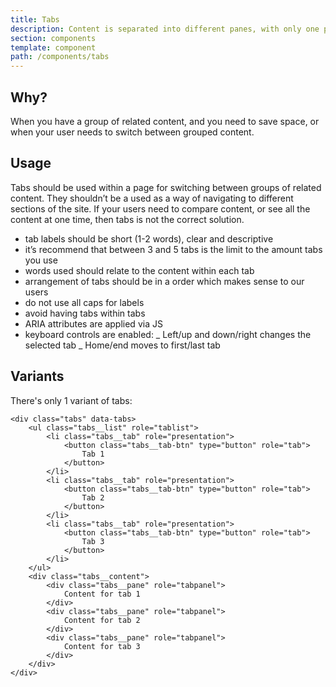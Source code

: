 ```yaml
---
title: Tabs
description: Content is separated into different panes, with only one pane viewable at a time
section: components
template: component
path: /components/tabs
---
```


## Why?

When you have a group of related content, and you need to save space, or when your user needs to switch between grouped content.

## Usage

Tabs should be used within a page for switching between groups of related content. They shouldn’t be a used as a way of navigating to different sections of the site. If your users need to compare content, or see all the content at one time, then tabs is not the correct solution.

- tab labels should be short (1-2 words), clear and descriptive
- it’s recommend that between 3 and 5 tabs is the limit to the amount tabs you use
- words used should relate to the content within each tab
- arrangement of tabs should be in a order which makes sense to our users
- do not use all caps for labels
- avoid having tabs within tabs
- ARIA attributes are applied via JS
- keyboard controls are enabled:
  _ Left/up and down/right changes the selected tab
  _ Home/end moves to first/last tab

## Variants

There's only 1 variant of tabs:

```
<div class="tabs" data-tabs>
	<ul class="tabs__list" role="tablist">
		<li class="tabs__tab" role="presentation">
			<button class="tabs__tab-btn" type="button" role="tab">
				Tab 1
			</button>
		</li>
		<li class="tabs__tab" role="presentation">
			<button class="tabs__tab-btn" type="button" role="tab">
				Tab 2
			</button>
		</li>
		<li class="tabs__tab" role="presentation">
			<button class="tabs__tab-btn" type="button" role="tab">
				Tab 3
			</button>
		</li>
	</ul>
	<div class="tabs__content">
		<div class="tabs__pane" role="tabpanel">
			Content for tab 1
		</div>
		<div class="tabs__pane" role="tabpanel">
			Content for tab 2
		</div>
		<div class="tabs__pane" role="tabpanel">
			Content for tab 3
		</div>
	</div>
</div>
```
